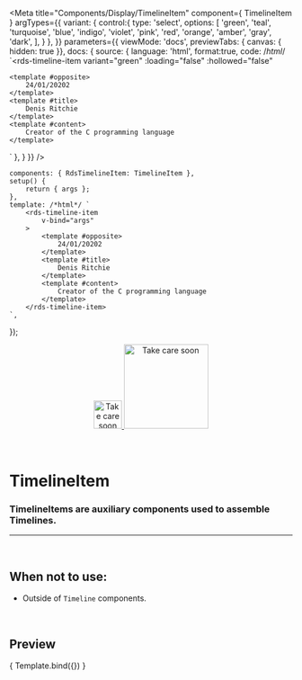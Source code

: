 

<Meta
	title="Components/Display/TimelineItem"
	component={ TimelineItem }
	argTypes={{
		variant: {
			control:{
				type: 'select',
				options: [
					'green',
					'teal',
					'turquoise',
					'blue',
					'indigo',
					'violet',
					'pink',
					'red',
					'orange',
					'amber',
					'gray',
					'dark',
				],
			}
		},
	}}
	parameters={{
		viewMode: 'docs',
		previewTabs: { canvas: { hidden: true }},
		docs: {
			source: {
				language: 'html',
				format:true,
				code: /*html*/ 
`<rds-timeline-item
	variant="green"
	:loading="false"
	:hollowed="false"
>
	<template #opposite>
		24/01/20202
	</template>
	<template #title>
		Denis Ritchie
	</template>
	<template #content>
		Creator of the C programming language
	</template>
</rds-timeline-item>`
			},
		}
	}}
/>

	components: { RdsTimelineItem: TimelineItem },
	setup() {
		return { args };
	},
	template: /*html*/ `
		<rds-timeline-item
			v-bind="args"
		>
			<template #opposite>
				24/01/20202
			</template>
			<template #title>
				Denis Ritchie
			</template>
			<template #content>
				Creator of the C programming language
			</template>
		</rds-timeline-item>
	`,
});

<div align="center" style={{display: 'flex'}}>
    <a href="https://rahulaher.netlify.app">
        <img src="../../../public/img/logo/glyph-black-colored.svg" alt="Take care soon" width="50" />
        <img src="../../../public/img/logo/word-black-colored.svg" alt="Take care soon" width="150" />
    </a>
</div>

<br />
<br />

# TimelineItem

### TimelineItems are auxiliary components used to assemble Timelines.
---
<br />

## When not to use:
- Outside of `Timeline` components.

<br />

## Preview

<Canvas>
	<Story
		name="TimelineItem"
		args={{
			variant: 'green',
			loading: false,
			hollowed: false,
		}}
	>
		{ Template.bind({}) }
	</Story>
</Canvas>

<ArgsTable story="TimelineItem" />